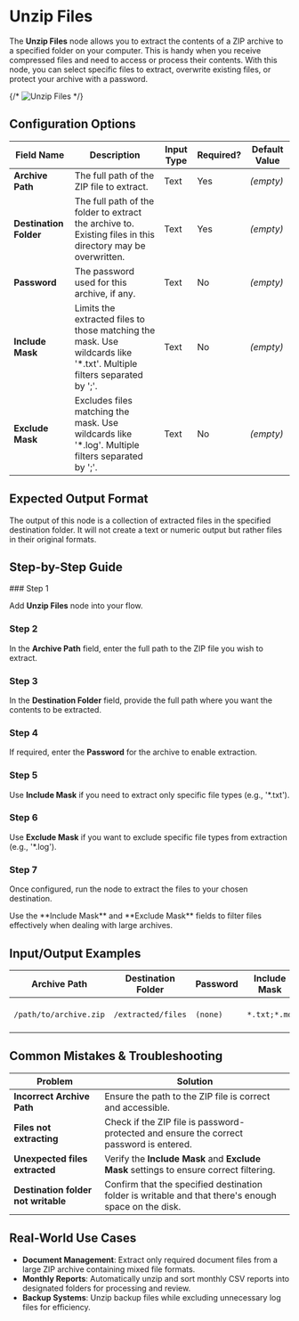
# Unzip Files

The **Unzip Files** node allows you to extract the contents of a ZIP archive to a specified folder on your computer. This is handy when you receive compressed files and need to access or process their contents. With this node, you can select specific files to extract, overwrite existing files, or protect your archive with a password.

{/* ![Unzip Files](./unzip-files.png) */}

## Configuration Options

| Field Name             | Description                                                                                                            | Input Type | Required? | Default Value |
| ---------------------- | ---------------------------------------------------------------------------------------------------------------------- | ---------- | --------- | ------------- |
| **Archive Path**       | The full path of the ZIP file to extract.                                                                              | Text       | Yes       | _(empty)_     |
| **Destination Folder** | The full path of the folder to extract the archive to. Existing files in this directory may be overwritten.            | Text       | Yes       | _(empty)_     |
| **Password**           | The password used for this archive, if any.                                                                            | Text       | No        | _(empty)_     |
| **Include Mask**       | Limits the extracted files to those matching the mask. Use wildcards like '\*.txt'. Multiple filters separated by ';'. | Text       | No        | _(empty)_     |
| **Exclude Mask**       | Excludes files matching the mask. Use wildcards like '\*.log'. Multiple filters separated by ';'.                      | Text       | No        | _(empty)_     |

## Expected Output Format

The output of this node is a collection of extracted files in the specified destination folder. It will not create a text or numeric output but rather files in their original formats.

## Step-by-Step Guide

<Steps>
### Step 1

Add **Unzip Files** node into your flow.

### Step 2

In the **Archive Path** field, enter the full path to the ZIP file you wish to extract.

### Step 3

In the **Destination Folder** field, provide the full path where you want the contents to be extracted.

### Step 4

If required, enter the **Password** for the archive to enable extraction.

### Step 5

Use **Include Mask** if you need to extract only specific file types (e.g., '\*.txt').

### Step 6

Use **Exclude Mask** if you want to exclude specific file types from extraction (e.g., '\*.log').

### Step 7

Once configured, run the node to extract the files to your chosen destination.

</Steps>

<Callout type="info" title="Tip">
  Use the **Include Mask** and **Exclude Mask** fields to filter files
  effectively when dealing with large archives.
</Callout>

## Input/Output Examples

| Archive Path           | Destination Folder | Password | Include Mask | Exclude Mask | Files Extracted                     |
| ---------------------- | ------------------ | -------- | ------------ | ------------ | ----------------------------------- |
| `/path/to/archive.zip` | `/extracted/files` | `(none)` | `*.txt;*.md` | `*.log`      | Files like `readme.txt`, `notes.md` |

## Common Mistakes & Troubleshooting

| Problem                             | Solution                                                                                             |
| ----------------------------------- | ---------------------------------------------------------------------------------------------------- |
| **Incorrect Archive Path**          | Ensure the path to the ZIP file is correct and accessible.                                           |
| **Files not extracting**            | Check if the ZIP file is password-protected and ensure the correct password is entered.              |
| **Unexpected files extracted**      | Verify the **Include Mask** and **Exclude Mask** settings to ensure correct filtering.               |
| **Destination folder not writable** | Confirm that the specified destination folder is writable and that there's enough space on the disk. |

## Real-World Use Cases

- **Document Management**: Extract only required document files from a large ZIP archive containing mixed file formats.
- **Monthly Reports**: Automatically unzip and sort monthly CSV reports into designated folders for processing and review.
- **Backup Systems**: Unzip backup files while excluding unnecessary log files for efficiency.
